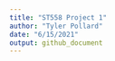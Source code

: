 ```yaml
---
title: "ST558 Project 1"
author: "Tyler Pollard"
date: "6/15/2021"
output: github_document
---
```



